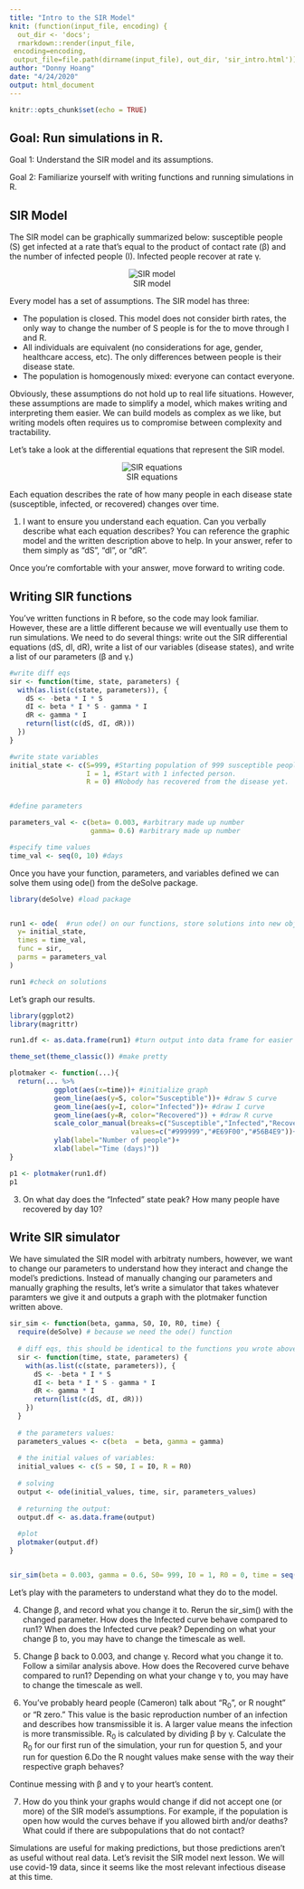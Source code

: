 ```yaml
---
title: "Intro to the SIR Model"
knit: (function(input_file, encoding) {
  out_dir <- 'docs';
  rmarkdown::render(input_file,
 encoding=encoding,
 output_file=file.path(dirname(input_file), out_dir, 'sir_intro.html'))})
author: "Donny Hoang"
date: "4/24/2020"
output: html_document
---
```


```r
knitr::opts_chunk$set(echo = TRUE)
```

## Goal: Run simulations in R.

Goal 1: Understand the SIR model and its assumptions.

Goal 2: Familiarize yourself with writing functions and running simulations in R.

## SIR Model

The SIR model can be graphically summarized below: susceptible people (S) get infected at a rate that's equal to the product of contact rate (β) and the number of infected people (I). Infected people recover at rate γ.

<center>
![SIR model](images/sirmodel.jpg)
</center>

Every model has a set of assumptions. The SIR model has three:

- The population is closed. This model does not consider birth rates, the only way to change the number of S people is for the to move through I and R.
- All individuals are equivalent (no considerations for age, gender, healthcare access, etc). The only differences between people is their disease state.
- The population is homogenously mixed: everyone can contact everyone.

Obviously, these assumptions do not hold up to real life situations. However, these assumptions are made to simplify a model, which makes writing and interpreting them easier. We can build models as complex as we like, but writing models often requires us to compromise between complexity and tractability.

Let's take a look at the differential equations that represent the SIR model.

<center>
![SIR equations](images/sireq.jpg)
</center>

Each equation describes the rate of how many people in each disease state (susceptible, infected, or recovered) changes over time. 

1) I want to ensure you understand each equation. Can you verbally describe what each equation describes? You can reference the graphic model and the written description above to help. In your answer, refer to them simply as "dS", "dI", or "dR".

Once you're comfortable with your answer, move forward to writing code.

## Writing SIR functions

You've written functions in R before, so the code may look familiar. However, these are a little different because we will eventually use them to run simulations. We need to do several things: write out the SIR differential equations (dS, dI, dR), write a list of our variables (disease states), and write a list of our parameters (β and γ.)


```r
#write diff eqs
sir <- function(time, state, parameters) {
  with(as.list(c(state, parameters)), {
    dS <- -beta * I * S
    dI <- beta * I * S - gamma * I
    dR <- gamma * I
    return(list(c(dS, dI, dR)))
  })
}
```


```r
#write state variables
initial_state <- c(S=999, #Starting population of 999 susceptible people
                   I = 1, #Start with 1 infected person.
                   R = 0) #Nobody has recovered from the disease yet.


#define parameters

parameters_val <- c(beta= 0.003, #arbitrary made up number
                    gamma= 0.6) #arbitrary made up number

#specify time values
time_val <- seq(0, 10) #days
```

Once you have your function, parameters, and variables defined we can solve them using ode() from the deSolve package.

```r
library(deSolve) #load package


run1 <- ode(  #run ode() on our functions, store solutions into new object
  y= initial_state,
  times = time_val,
  func = sir,
  parms = parameters_val
)

run1 #check on solutions

```

Let's graph our results.

```r
library(ggplot2)
library(magrittr)

run1.df <- as.data.frame(run1) #turn output into data frame for easier graphing

theme_set(theme_classic()) #make pretty

plotmaker <- function(...){
  return(... %>%
           ggplot(aes(x=time))+ #initialize graph
           geom_line(aes(y=S, color="Susceptible"))+ #draw S curve
           geom_line(aes(y=I, color="Infected"))+ #draw I curve
           geom_line(aes(y=R, color="Recovered")) + #draw R curve
           scale_color_manual(breaks=c("Susceptible","Infected","Recovered"), #manually specify colors
                              values=c("#999999","#E69F00","#56B4E9"))+
           ylab(label="Number of people")+
           xlab(label="Time (days)"))
}

p1 <- plotmaker(run1.df)
p1
```


3) On what day does the "Infected" state peak? How many people have recovered by day 10? 

## Write SIR simulator

We have simulated the SIR model with arbitraty numbers, however, we want to change our parameters to understand how they interact and change the model's predictions. Instead of manually changing our parameters and manually graphing the results, let's write a simulator that takes whatever paramters we give it and outputs a graph with the plotmaker function written above.

```r

sir_sim <- function(beta, gamma, S0, I0, R0, time) {
  require(deSolve) # because we need the ode() function
  
  # diff eqs, this should be identical to the functions you wrote above
  sir <- function(time, state, parameters) {
    with(as.list(c(state, parameters)), {
      dS <- -beta * I * S
      dI <- beta * I * S - gamma * I
      dR <- gamma * I
      return(list(c(dS, dI, dR)))
    })
  }
  
  # the parameters values:
  parameters_values <- c(beta  = beta, gamma = gamma)
  
  # the initial values of variables:
  initial_values <- c(S = S0, I = I0, R = R0)
  
  # solving
  output <- ode(initial_values, time, sir, parameters_values)
  
  # returning the output:
  output.df <- as.data.frame(output)
  
  #plot
  plotmaker(output.df)
}


sir_sim(beta = 0.003, gamma = 0.6, S0= 999, I0 = 1, R0 = 0, time = seq(0,10)) #run with parameters from before. The results should be identical to our previous run.

```

Let's play with the parameters to understand what they do to the model.

4) Change β, and record what you change it to. Rerun the sir_sim() with the changed parameter. How does the Infected curve behave compared to run1? When does the Infected curve peak? Depending on what your change β to, you may have to change the timescale as well.

5) Change β back to 0.003, and change γ. Record what you change it to. Follow a similar analysis above. How does the Recovered curve behave compared to run1? Depending on what your change γ to, you may have to change the timescale as well.

6) You've probably heard people (Cameron) talk about "R<sub>0</sub>", or R nought" or "R zero." This value is the basic reproduction number of an infection and describes how transmissible it is. A larger value means the infection is more transmissible. R<sub>0</sub> is calculated by dividing β by γ. Calculate the R<sub>0</sub> for our first run of the simulation, your run for question 5, and your run for question 6.Do the R nought values make sense with the way their respective graph behaves?

Continue messing with β and γ to your heart's content.

7) How do you think your graphs would change if did not accept one (or more) of the SIR model's assumptions. For example, if the population is open how would the curves behave if you allowed birth and/or deaths? What could if there are subpopulations that do not contact?

Simulations are useful for making predictions, but those predictions aren't as useful without real data. Let's revisit the SIR model next lesson. We will use covid-19 data, since it seems like the most relevant infectious disease at this time.
